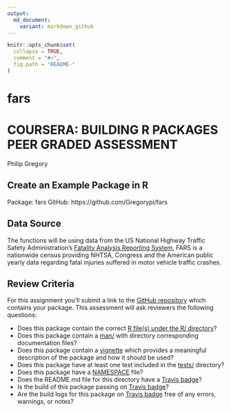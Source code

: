 ```yaml
---
output:
  md_document:
    variant: markdown_github
---
```


<!-- README.md is generated from README.Rmd. Please edit that file -->

```r
knitr::opts_chunk$set(
  collapse = TRUE,
  comment = "#>",
  fig.path = "README-"
)
```

# fars

# COURSERA: BUILDING R PACKAGES PEER GRADED ASSESSMENT
Philip Gregory   

## Create an Example Package in R 

Package: fars
GitHub:  https://github.com/Gregorypi/fars

## Data Source

The functions will be using data from the US National Highway Traffic Safety 
Administration's [Fatality Analysis Reporting 
System](https://www.nhtsa.gov/research-data/fatality-analysis-reporting-system-fars),
FARS is a nationwide census providing NHTSA, Congress and the American public yearly data regarding fatal injuries suffered in motor vehicle traffic crashes.

## Review Criteria

For this assignment you'll submit a link to the [GitHub repository](https://github.com/Gregorypi/fars) which contains
your package. This assessment will ask reviewers the following questions:

* Does this package contain the correct [R file(s) under the R/ directory](https://github.com/Gregorypi/fars/tree/master/R)?   
* Does this package contain a 
[man/](https://github.com/Gregorypi/fars/tree/master/man) with directory
corresponding documentation files?
* Does this package contain a 
[vignette](https://github.com/Gregorypi/fars/blob/master/vignettes/fars.Rmd) 
which provides a meaningful description of the package and how it should be 
used?
* Does this package have at least one test included in the [tests/](https://github.com/Gregorypi/fars/tree/master/tests/testthat) directory?
* Does this package have a [NAMESPACE](https://github.com/Gregorypi/fars/blob/master/NAMESPACE) file?
* Does the README.md file for this directory have a [Travis badge](https://travis-ci.org/Gregorypi/fars)?
* Is the build of this package passing on [Travis badge](https://travis-ci.org/Gregorypi/fars)?
* Are the build logs for this package on [Travis badge](https://travis-ci.org/Gregorypi/fars) free of any errors, warnings, or notes?


